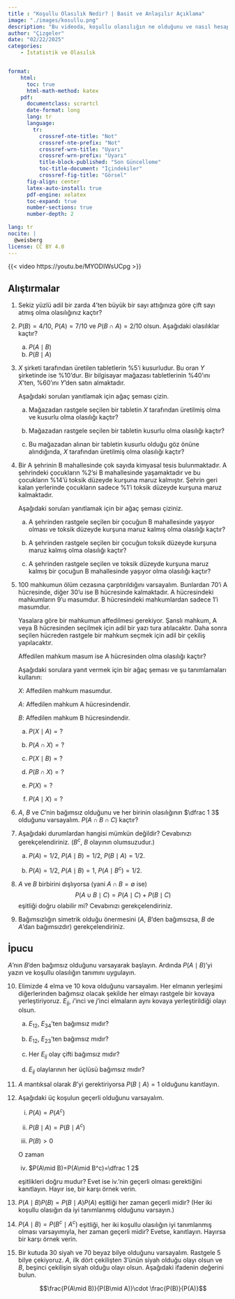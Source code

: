 ```yaml
---
title : "Koşullu Olasılık Nedir? | Basit ve Anlaşılır Açıklama"
image: "./images/kosullu.png"
description: "Bu videoda, koşullu olasılığın ne olduğunu ve nasıl hesaplandığını adım adım öğreniyoruz. Örneklerle ve basit açıklamalarla, olasılık dünyasının bu önemli kavramını kavraman çok daha kolay olacak!"
author: "Çizgeler"
date: "02/22/2025"
categories:
    - İstatistik ve Olasılık


format: 
    html:
      toc: true
      html-math-method: katex
    pdf:
      documentclass: scrartcl
      date-format: long
      lang: tr
      language:
        tr:
          crossref-nte-title: "Not"
          crossref-nte-prefix: "Not"
          crossref-wrn-title: "Uyarı"
          crossref-wrn-prefix: "Uyarı"
          title-block-published: "Son Güncelleme"
          toc-title-document: "İçindekiler"
          crossref-fig-title: "Görsel"
      fig-align: center
      latex-auto-install: true
      pdf-engine: xelatex
      toc-expand: true
      number-sections: true
      number-depth: 2 
      
lang: tr
nocite: |
  @weisberg
license: CC BY 4.0
---
```


{{< video https://youtu.be/MYODIWsUCpg >}}


## Alıştırmalar {.unnumbered}



1.  Sekiz yüzlü adil bir zarda $4$'ten büyük bir sayı attığınıza göre çift sayı atmış olma olasılığınız kaçtır?

2.  $P(B)=4/10$, $P(A)=7/10$ ve $P(B\cap A)=2/10$ olsun. Aşağıdaki olasılıklar kaçtır?

    a.  $P(A\mid B)$
    b.  $P(B\mid A)$

3.  $X$ şirketi tarafından üretilen tabletlerin $\%5$'i kusurludur. Bu oran $Y$ şirketinde ise $\%10$'dur. Bir bilgisayar mağazası tabletlerinin $\%40$'ını $X$'ten, $\%60$'ını $Y$'den satın almaktadır.

    Aşağıdaki soruları yanıtlamak için ağaç şeması çizin.

    a.  Mağazadan rastgele seçilen bir tabletin $X$ tarafından üretilmiş olma ve kusurlu olma olasılığı kaçtır?

    b.  Mağazadan rastgele seçilen bir tabletin kusurlu olma olasılığı kaçtır?

    c.  Bu mağazadan alınan bir tabletin kusurlu olduğu göz önüne alındığında, $X$ tarafından üretilmiş olma olasılığı kaçtır?

4.  Bir A şehrinin B mahallesinde çok sayıda kimyasal tesis bulunmaktadır. A şehrindeki çocukların $\%2$'si B mahallesinde yaşamaktadır ve bu çocukların $\%14$'ü toksik düzeyde kurşuna maruz kalmıştır. Şehrin geri kalan yerlerinde çocukların sadece $\%1$'i toksik düzeyde kurşuna maruz kalmaktadır.

    Aşağıdaki soruları yanıtlamak için bir ağaç şeması çiziniz.

    a.  A şehrinden rastgele seçilen bir çocuğun B mahallesinde yaşıyor olması ve toksik düzeyde kurşuna maruz kalmış olma olasılığı kaçtır?

    b.  A şehrinden rastgele seçilen bir çocuğun toksik düzeyde kurşuna maruz kalmış olma olasılığı kaçtır?

    c.  A şehrinden rastgele seçilen ve toksik düzeyde kurşuna maruz kalmış bir çocuğun B mahallesinde yaşıyor olma olasılığı kaçtır?

5.  100 mahkumun ölüm cezasına çarptırıldığını varsayalım. Bunlardan 70'i A hücresinde, diğer 30'u ise B hücresinde kalmaktadır. A hücresindeki mahkumların 9'u masumdur. B hücresindeki mahkumlardan sadece 1'i masumdur.

    Yasalara göre bir mahkumun affedilmesi gerekiyor. Şanslı mahkum, A veya B hücresinden seçilmek için adil bir yazı tura atılacaktır. Daha sonra seçilen hücreden rastgele bir mahkum seçmek için adil bir çekiliş yapılacaktır.

    Affedilen mahkum masum ise A hücresinden olma olasılığı kaçtır?

    Aşağıdaki sorulara yanıt vermek için bir ağaç şeması ve şu tanımlamaları kullanın:

    $X$: Affedilen mahkum masumdur.

    $A$: Affedilen mahkum A hücresindendir.

    $B$: Affedilen mahkum B hücresindendir.

    a.  $P(X\mid A)=?$

    b.  $P(A\cap X)=?$

    c.  $P(X\mid B)=?$

    d.  $P(B\cap X)=?$

    e.  $P(X)=?$

    f.  $P(A\mid X)=?$

6.  $A$, $B$ ve $C$'nin bağımsız olduğunu ve her birinin olasılığının $\dfrac 1 3$ olduğunu varsayalım. $P(A\cap B\cap C)$ kaçtır?

7.  Aşağıdaki durumlardan hangisi mümkün değildir? Cevabınızı gerekçelendiriniz. ($B^c$, $B$ olayının olumsuzudur.)

    a.  $P(A)=1/2$, $P(A\mid B)=1/2$, $P(B\mid A)=1/2$.

    b.  $P(A)=1/2$, $P(A\mid B)=1$, $P(A\mid B^c)=1/2$.

8.  $A$ ve $B$ birbirini dışlıyorsa (yani $A\cap B=\emptyset$ ise) $$P(A\cup B\mid C)=P(A\mid C)+P(B\mid C)$$ eşitliği doğru olabilir mi? Cevabınızı gerekçelendiriniz.

9.  Bağımsızlığın simetrik olduğu önermesini ($A$, $B$'den bağımsızsa, $B$ de $A$'dan bağımsızdır) gerekçelendiriniz.

::: {.callout-tip collapse="true"}
## **İpucu**

$A$'nın $B$'den bağımsız olduğunu varsayarak başlayın. Ardında $P(A\mid B)$'yi yazın ve koşullu olasılığın tanımını uygulayın.
:::
 

10. Elimizde $4$ elma ve $10$ kova olduğunu varsayalım. Her elmanın yerleşimi diğerlerinden bağımsız olacak şekilde her elmayı rastgele bir kovaya yerleştiriyoruz. $E_{ij}$, $i$'inci ve $j$'inci elmaların aynı kovaya yerleştirildiği olayı olsun.

    a.  $E_{12}$, $E_{34}$'ten bağımsız mıdır?

    b.  $E_{12}$, $E_{23}$'ten bağımsız mıdır?

    c.  Her $E_{ij}$ olay çifti bağımsız mıdır?

    d.  $E_{ij}$ olaylarının her üçlüsü bağımsız mıdır?

11. $A$ mantıksal olarak $B$'yi gerektiriyorsa $P(B\mid A)=1$ olduğunu kanıtlayın.

12. Aşağıdaki üç koşulun geçerli olduğunu varsayalım.

    i)  $P(A)=P(A^c)$

    ii) $P(B\mid A)=P(B\mid A^c)$

    iii) $P(B)>0$

    O zaman

    iv. $P(A\mid B)=P(A\mid B^c)=\dfrac 1 2$

    eşitlikleri doğru mudur? Evet ise iv.'nin geçerli olması gerektiğini kanıtlayın. Hayır ise, bir karşı örnek verin.

13. $P(A\mid B)P(B)=P(B\mid A)P(A)$ eşitliği her zaman geçerli midir? (Her iki koşullu olasığın da iyi tanımlanmış olduğunu varsayın.)

14. $P(A\mid B)=P(B^c \mid A^c)$ eşitliği, her iki koşullu olasılığın iyi tanımlanmış olması varsayımıyla, her zaman geçerli midir? Evetse, kanıtlayın. Hayırsa bir karşı örnek verin.

15. Bir kutuda $30$ siyah ve $70$ beyaz bilye olduğunu varsayalım. Rastgele $5$ bilye çekiyoruz. $A$, ilk dört çekilişten $3$'ünün siyah olduğu olayı olsun ve $B$, beşinci çekilişin siyah olduğu olayı olsun. Aşağıdaki ifadenin değerini bulun.

    $$\frac{P(A\mid B)}{P(B\mid A)}\cdot \frac{P(B)}{P(A)}$$


```{=latex}
\subsection*{Kaynaklar}
```